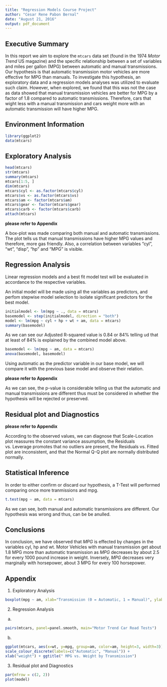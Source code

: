```yaml
---
title: "Regression Models Course Project"
author: "Cesar Rene Pabon Bernal"
date: "August 21, 2016"
output: pdf_document
---
```


## Executive Summary

In this report we aim to explore the `mtcars` data set (found in the 1974 *Motor Trend* US magazine) and the specific relationship between a set of variables and miles per gallon (MPG) between automatic and manual transmissions.  Our hypothesis is that automatic transmission motor vehicles are more effective for MPG than manuals. To investigate this hypothesis, an exploratory data and a regression models analyses was utilized to evaluate such claim.  However, when explored, we found that this was not the case as data showed that manual transmission vehicles are better for MPG by a factor of 1.8 compared to automatic transmissions.  Therefore, cars that wight less with a manual transmission and cars weight more with an automatic transmission will have higher MPG.

## Environment Information

```r
library(ggplot2)
data(mtcars)
```


## Exploratory Analysis

```r
head(mtcars)
str(mtcars)
summary(mtcars)
mtcars[1:5, ]
dim(mtcars)
mtcars$cyl <- as.factor(mtcars$cyl)
mtcars$vs <- as.factor(mtcars$vs)
mtcars$am <- factor(mtcars$am)
mtcars$gear <- factor(mtcars$gear)
mtcars$carb <- factor(mtcars$carb)
attach(mtcars)
```

**please refer to Appendix**

A box-plot was made comparing both manual and automatic transmissions.  The plot tells us that manual transmissions have higher MPG values and therefore, more gas friendly.  Also, a correlation between variables "cyl",  "wt", "disp", "hp" and "MPG" is visible.


## Regression Analysis

Linear regression models and a best fit model test will be evaluated in accordance to the respective variables.

An initial model will be made using all the variables as predictors, and perfom stepwise model selection to isolate significant predictors for the best model. 

```r
initialmodel <- lm(mpg ~ ., data = mtcars)
basemodel <- step(initialmodel, direction = "both")
model <- lm(mpg ~ cyl + hp + wt + am, data = mtcars)
summary(basemodel)
```

As we can see our Adjusted R-squared value is 0.84 or 84% telling ud that at least of 84% is explained by the combined model above.


```r
basemodel <- lm(mpg ~ am, data = mtcars)
anova(basemodel, basemodel)
```

Using automatic as the predictor variable in our base model, we will compare it with the previous base model and observe their relation.

**please refer to Appendix**

As we can see, the p-value is considerable telling us that the automatic and manual transmissions are different thus must be considered in whether the hypothesis will be rejected or preserved.


## Residual plot and Diagnostics


**please refer to Appendix**

According to the observed values, we can diagnose that Scale-Location plot reassures the constant variance assumption, the Residuals vs. Leverage promotes that no outliers are present, the Residuals vs. Fitted plot are inconsistent, and that the Normal Q-Q plot  are normally distributed normally. 

## Statistical Inference 

In order to either confirm or discard our hypothesis, a T-Test will performed comparing once more tranmissions and mpg.


```r
t.test(mpg ~ am, data = mtcars)
```

As we can see, both manual and automatic transmissions are different.  Our hypothesis was wrong and thus, can be be anulled.

## Conclusions

In conclusion, we have observed that *MPG* is effected by changes in the variables cyl, hp and wt. Motor Vehicles with manual transmission get about 1.8 MPG more than automatic transmission as *MPG* decreases by about 2.5 for every 1000 pound increase in weight. Inversely, *MPG* decreases very marginally with horsepower, about 3 MPG for every 100 horsepower.

## Appendix

1. Exploratory Analysis

```r
boxplot(mpg ~ am, xlab="Transmission (0 = Automatic, 1 = Manual)", ylab="MPG", main=" MPG vs. Transmission")
```

2. Regression Analysis

a)

```r
pairs(mtcars, panel=panel.smooth, main="Motor Trend Car Road Tests")
```

b)

```r
ggplot(mtcars, aes(x=wt, y=mpg, group=am, color=am, height=3, width=3)) + geom_point() +  
scale_colour_discrete(labels=c("Automatic", "Manual")) + 
xlab("weight") + ggtitle(" MPG vs. Weight by Transmission")
```

3. Residual plot and Diagnostics


```r
par(mfrow = c(2, 2))
plot(model)
```

